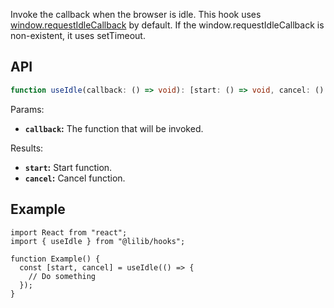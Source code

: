 Invoke the callback when the browser is idle. This hook uses [window.requestIdleCallback](https://developer.mozilla.org/en-US/docs/Web/API/Window/requestIdleCallback) by default. If the window.requestIdleCallback is non-existent, it uses setTimeout.

## API

```ts
function useIdle(callback: () => void): [start: () => void, cancel: () => void];
```

Params:

- **`callback`:** The function that will be invoked.

Results:

- **`start`:** Start function.
- **`cancel`:** Cancel function.

## Example

```tsx
import React from "react";
import { useIdle } from "@lilib/hooks";

function Example() {
  const [start, cancel] = useIdle(() => {
    // Do something
  });
}
```

